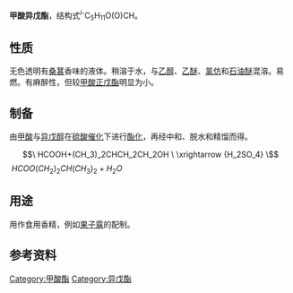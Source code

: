 {{chembox
|   Reference =<ref name="zghg">中国化工产品大全 上卷，Da244 甲酸异戊酯，页554</ref><ref name="the">[http://www.thegoodscentscompany.com/data/rw1019851.html isoamyl formate]</ref>
|   Name = 3-甲基丁基甲酸酯
|   ImageFile = Isoamyl formate.svg
|   ImageSize = 230px
|   ImageName = 甲酸异戊酯的结构
|   IUPACName = 3-methylbutyl formate
|   OtherNames = 甲酸异戊酯<br />甲酸(3-甲基丁)酯
| Section1 = {{Chembox Identifiers
|   CASNo_Ref = {{cascite|correct|CAS}}
|   CASNo = 110-45-2
|   PubChem = 8052
|   SMILES = CC(C)CCOC=O
|   EINECS = 203-769-2
  }}
| Section2 = {{Chembox Properties
|   C = 6 | H = 12 | O = 2
|   Density = 0.8857 g/cm<sup>3</sup>
|   Appearance = 无色透明液体，有桑葚香味
|   MeltingPt = -93.5 °C
|   BoilingPt = 123-124 °C<ref name="cl">[http://chemicalland21.com/specialtychem/perchem/ISOAMYL%20FORMATE.htm Isoamyl formate]</ref>
|   VaporPressure = 20.40 hPa
|   Solubility = 稍溶于水：0.307 g/ml (22°C)
|   ReflexIndex = 1.3976 (20 °C)
  }}
| Section7 = {{Chembox Hazards
|   EUClass = 刺激性（'''Xi'''）
|   RPhrases = {{R36/37}}
|   SPhrases = {{S2}}, {{S24}}, {{S26}}, {{S36/37/39}}
|   FlashPt = 25 °C
|   LD50 = 9840 mg/kg (兔经口)<ref>Jenner ''et al.'', 1964</ref><br />＞5000 mg/kg (兔经皮)
  }}
}}

'''甲酸异戊酯'''，结构式<sup>''i''-</sup>C<sub>5</sub>H<sub>11</sub>O(O)CH。

==性质==
无色透明有[[桑葚|桑葚]]香味的液体。稍溶于水，与[[乙醇|乙醇]]、[[乙醚|乙醚]]、[[氯仿|氯仿]]和[[石油醚|石油醚]]混溶。易燃。有麻醉性，但较[[甲酸正戊酯|甲酸正戊酯]]明显为小。

==制备==
由[[甲酸|甲酸]]与[[异戊醇|异戊醇]]在[[硫酸|硫酸]][[催化|催化]]下进行[[酯化|酯化]]，再经中和、脱水和精馏而得。
:<math>\ HCOOH+(CH_3)_2CHCH_2CH_2OH \ \xrightarrow {H_2SO_4} \ </math><math>\ HCOO(CH_2)_2CH(CH_3)_2+H_2O</math>

==用途==
用作食用香精，例如[[果子露|果子露]]的配制。

==参考资料==
{{reflist}}

{{羧酸酯}}

[[Category:甲酸酯|Category:甲酸酯]]
[[Category:异戊酯|Category:异戊酯]]